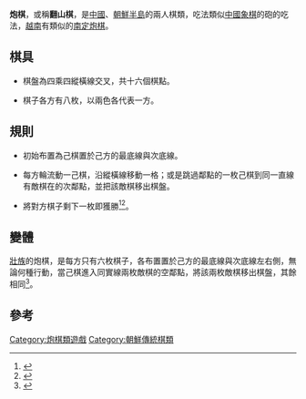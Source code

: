'''炮棋'''，或稱'''翻山棋'''，是[[中國|中國]]、[[朝鮮半島|朝鮮半島]]的兩人棋類，吃法類似[[中國象棋|中國象棋]]的砲的吃法，[[越南|越南]]有類似的[[南定炮棋|南定炮棋]]。

== 棋具 ==

*棋盤為四乘四縱橫線交叉，共十六個棋點。

*棋子各方有八枚，以兩色各代表一方。

== 規則==

*初始布置為己棋置於己方的最底線與次底線。

* 每方輪流動一己棋，沿縱橫線移動一格；或是跳過鄰點的一枚己棋到同一直線有敵棋在的次鄰點，並把該敵棋移出棋盤。

* 將對方棋子剩下一枚即獲勝<ref>{{Cite web |url=http://bbs.tiexue.net/post2_2602360_1.html |title=炮棋 |access-date=2010-10-31 |archive-date=2015-07-24 |archive-url=https://web.archive.org/web/20150724213134/http://bbs.tiexue.net/post2_2602360_1.html |dead-url=no }}</ref><ref name="趣味數學棋藝篇">{{cite book |author=李國賢 |title=《趣味數學棋藝篇》 |date=2003-07-01 |publisher=明日世紀出版社 |location=台灣 |language=zh-tw|isbn=9789574525553}}</ref>。

==變體==
[[壯族|壯族]]的炮棋，是每方只有六枚棋子，各布置置於己方的最底線與次底線左右側，無論何種行動，當己棋進入同實線兩枚敵棋的空鄰點，將該兩枚敵棋移出棋盤，其餘相同<ref name="壮族风俗志">{{cite book |author=梁庭望 |title=《壮族风俗志》 |date=1987|publisher=中央民族大学出版社|location=中國 |language=zh-cn|isbn=9787810010061}}</ref>。

== 參考 ==
{{Reflist}}


[[Category:炮棋類遊戲|Category:炮棋類遊戲]]
[[Category:朝鮮傳統棋類|Category:朝鮮傳統棋類]]